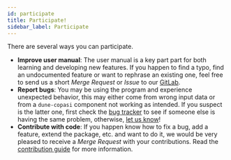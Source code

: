 ```yaml
---
id: participate
title: Participate!
sidebar_label: Participate
---
```


There are several ways you can participate.

* **Improve user manual**: The user manual is a key part part for both learning
  and developing new features. If you happen to find a typo, find an
  undocumented feature or want to rephrase an existing one, feel free to send us
  a short *Merge Request* or *Issue* to our
  [GitLab](https://gitlab.dune-project.org/copasi/dune-copasi).
* **Report bugs**: You may be using the program and experience unexpected
  behavior, this may either come from wrong input data or from a `dune-copasi`
  component not working as intended. If you suspect is the latter one, first
  check the [bug tracker] to see if someone else is having the same problem,
  otherwise, [let us know]!
* **Contribute with code**: If you happen know how to fix a bug, add a feature,
  extend the package, etc. and want to do it, we would be very pleased to
  receive a *Merge Request* with your contributions. Read the
  [contribution guide] for more information.

[contribution guide]: https://gitlab.dune-project.org/copasi/dune-copasi/-/blob/master/CONTRIBUTING.md
[let us know]: https://gitlab.dune-project.org/copasi/dune-copasi/-/issues/new?issue%5Bassignee_id%5D=&issue%5Bmilestone_id%5D=
[bug tracker]: https://gitlab.dune-project.org/copasi/dune-copasi/-/issues?label_name%5B%5D=Bug
